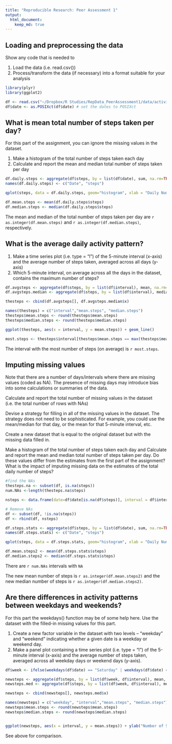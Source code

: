 ```yaml
---
title: "Reproducible Research: Peer Assessment 1"
output: 
  html_document:
    keep_md: true
---
```


## Loading and preprocessing the data

Show any code that is needed to

1. Load the data (i.e. read.csv())
2. Process/transform the data (if necessary) into a format suitable for your analysis

```r
library(plyr)
library(ggplot2)

df <- read.csv("~/Dropbox/R Studies/RepData_PeerAssessment1/data/activity.csv", header = TRUE, sep = ",", na.strings="NA")
df$date <- as.POSIXct(df$date) # set the dates to POSIXct
```
## What is mean total number of steps taken per day?
For this part of the assignment, you can ignore the missing values in the dataset.

1. Make a histogram of the total number of steps taken each day
2. Calculate and report the mean and median total number of steps taken per day

```r
df.daily.steps <- aggregate(df$steps, by = list(df$date), sum, na.rm=TRUE) 
names(df.daily.steps) <- c("Date", "steps")

qplot(steps, data = df.daily.steps, geom="histogram", xlab = "Daily Number of Steps", binwidth = 350)

df.mean.steps <- mean(df.daily.steps$steps) 
df.median.steps <- median(df.daily.steps$steps)
```

The mean and median of the total number of steps taken per day are `r as.integer(df.mean.steps)` and `r as.integer(df.median.steps)`, respectively.

## What is the average daily activity pattern?

1. Make a time series plot (i.e. type = "l") of the 5-minute interval (x-axis) and the average number of steps taken, averaged across all days (y-axis)
2. Which 5-minute interval, on average across all the days in the dataset, contains the maximum number of steps?

```r
df.avgsteps <- aggregate(df$steps, by = list(df$interval), mean, na.rm=TRUE)
df.avgsteps.median <- aggregate(df$steps, by = list(df$interval), median, na.rm=TRUE)

thesteps <- cbind(df.avgsteps[], df.avgsteps.median$x)

names(thesteps) = c("interval","mean.steps", "median.steps")
thesteps$mean.steps <- round(thesteps$mean.steps)
thesteps$median.steps <- round(thesteps$median.steps)

ggplot(thesteps, aes(x = interval, y = mean.steps)) + geom_line()

most.steps <- thesteps$interval[thesteps$mean.steps == max(thesteps$mean.steps)]
```

The interval with the most number of steps (on average) is `r most.steps`.

## Imputing missing values
Note that there are a number of days/intervals where there are missing values (coded as NA). The presence of missing days may introduce bias into some calculations or summaries of the data.

Calculate and report the total number of missing values in the dataset (i.e. the total number of rows with NAs)

Devise a strategy for filling in all of the missing values in the dataset. The strategy does not need to be sophisticated. For example, you could use the mean/median for that day, or the mean for that 5-minute interval, etc.

Create a new dataset that is equal to the original dataset but with the missing data filled in.

Make a histogram of the total number of steps taken each day and Calculate and report the mean and median total number of steps taken per day. Do these values differ from the estimates from the first part of the assignment? What is the impact of imputing missing data on the estimates of the total daily number of steps?

```r
#find the NAs
thesteps.na <- subset(df, is.na(steps))
num.NAs <-length(thesteps.na$steps)

nsteps <- data.frame(date=df$date[is.na(df$steps)], interval = df$interval[is.na(df$steps)], steps=thesteps[match(thesteps$interval, df$interval[is.na(df$steps)]),3])

# Remove NAs
df <- subset(df, !is.na(steps))
df <- rbind(df, nsteps)

df.steps.stats <- aggregate(df$steps, by = list(df$date), sum, na.rm=TRUE)
names(df.steps.stats) <- c("Date", "steps")

qplot(steps, data = df.steps.stats, geom="histogram", xlab = "Daily Number of Steps", binwidth = 300)

df.mean.steps2 <- mean(df.steps.stats$steps)
df.median.steps2 <- median(df.steps.stats$steps)

```
There are `r num.NAs` intervals with `NA`

The new mean number of steps is `r as.integer(df.mean.steps2)` and the new median number of steps is `r as.integer(df.median.steps2)`.

## Are there differences in activity patterns between weekdays and weekends?

For this part the weekdays() function may be of some help here. Use the dataset with the filled-in missing values for this part.

1. Create a new factor variable in the dataset with two levels -- "weekday" and "weekend" indicating whether a given date is a weekday or weekend day.
2. Make a panel plot containing a time series plot (i.e. type = "l") of the 5-minute interval (x-axis) and the average number of steps taken, averaged across all weekday days or weekend days (y-axis).

```r

df$week <- ifelse(weekdays(df$date) == "Saturday" | weekdays(df$date) == "Sunday" ,"weekend","weekday")

newsteps <- aggregate(df$steps, by = list(df$week, df$interval), mean, na.rm=TRUE)
newsteps.med <- aggregate(df$steps, by = list(df$week, df$interval), median, na.rm=TRUE)

newsteps <- cbind(newsteps[], newsteps.med$x)

names(newsteps) = c("weekday", "interval","mean.steps", "median.steps")
newsteps$mean.steps <- round(newsteps$mean.steps)
newsteps$median.steps <- round(newsteps$median.steps)


ggplot(newsteps, aes(x = interval, y = mean.steps)) + ylab("Number of Steps") + geom_line() + facet_grid(weekday~.)
```

See above for comparison.